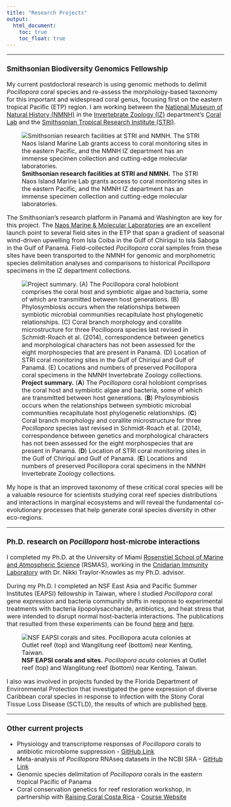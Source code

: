 ```yaml
---
title: "Research Projects"
output:  
  html_document:  
    toc: true  
    toc_float: true  
---
```

<style type="text/css">

body, td {
   font-size: 16px;
}
</style>
***

### Smithsonian Biodiversity Genomics Fellowship
My current postdoctoral research is using genomic methods to delimit *Pocillopora* coral species and re-assess the morphology-based taxonomy for this important and widespread coral genus, focusing first on the eastern tropical Pacific (ETP) region. I am working between the [National Museum of Natural History (NMNH)](https://naturalhistory.si.edu/) in the [Invertebrate Zoology (IZ)](https://naturalhistory.si.edu/research/invertebrate-zoology) department's [Coral Lab](https://naturalhistory.si.edu/research/invertebrate-zoology/research/quattrini-lab) and the [Smithsonian Tropical Research Institute (STRI)](https://stri.si.edu/).

![**Smithsonian research facilities at STRI and NMNH.** The STRI Naos Island Marine Lab grants access to coral monitoring sites in the eastern Pacific, and the NMNH IZ department has an immense specimen collection and cutting-edge molecular laboratories.](./images/SI_platform.JPG)

The Smithsonian's research platform in Panamá and Washington are key for this project. The [Naos Marine & Molecular Laboratories](https://stri.si.edu/facility/naos) are an excellent launch point to several field sites in the ETP that span a gradient of seasonal wind-driven upwelling from Isla Coiba in the Gulf of Chiriquí to Isla Saboga in the Gulf of Panamá. Field-collected *Pocillopora* coral samples from these sites have been transported to the NMNH for genomic and morphometric species delimitation analyses and comparisons to historical *Pocillopora* specimens in the IZ department collections. 

![**Project summary.** (**A**) The *Pocillopora* coral holobiont comprises the coral host and symbiotic algae and bacteria, some of which are transmitted between host generations. (**B**) Phylosymbiosis occurs when the relationships between symbiotic microbial communities recapitulate host phylogenetic relationships. 
(**C**) Coral branch morphology and corallite microstructure for three *Pocillopora* species last revised in Schmidt-Roach et al. (2014), correspondence between genetics and morphological characters has not been assessed for the eight morphospecies that are present in Panamá. (**D**) Location of STRI coral monitoring sites in the Gulf of Chiriquí and Gulf of Panamá. (**E**) Locations and numbers of preserved Pocillopora coral specimens in the NMNH Invertebrate Zoology collections. 
](./images/Figure1_SIFP.JPG)

My hope is that an improved taxonomy of these critical coral species will be a valuable resource for scientists studying coral reef species distributions and interactions in marginal ecosystems and will reveal the fundamental co-evolutionary processes that help generate coral species diversity in other eco-regions.

***  

### Ph.D. research on *Pocillopora* host-microbe interactions
I completed my Ph.D. at the University of Miami [Rosenstiel School of Marine and Atmospheric Science](https://www.rsmas.miami.edu/) (RSMAS), working in the [Cnidarian Immunity Laboratory](https://cnidimmunitylab.com/) with Dr. Nikki Traylor-Knowles as my Ph.D. advisor. 

During my Ph.D. I completed an NSF East Asia and Pacific Summer Institutes (EAPSI) fellowship in Taiwan, where I studied *Pocillopora* coral gene expression and bacteria community shifts in response to experimental treatments with bacteria lipopolysaccharide, antibiotics, and heat stress that were intended to disrupt normal host-bacteria interactions. The publications that resulted from these experiments can be found [here](https://doi.org/10.1016/j.dci.2020.103717) and [here](https://doi.org/10.3389/fmars.2021.814124).

![**NSF EAPSI corals and sites.** *Pocillopora acuta* colonies at Outlet reef (top) and Wanglitung reef (bottom) near Kenting, Taiwan.](./images/EAPSI_Corals_Sites.JPG)

I also was involved in projects funded by the Florida Department of Environmental Protection that investigated the gene expression of diverse Caribbean coral species in response to infection with the Stony Coral Tissue Loss Disease (SCTLD), the results of which are published [here](https://doi.org/10.3389/fmars.2021.681563).

***  

### Other current projects
* Physiology and transcriptome responses of *Pocillopora* corals to antibiotic microbiome suppression - [GitHub Link](https://github.com/michaeltconnelly/coral_antibiotics_physiology)
* Meta-analysis of *Pocillopora* RNAseq datasets in the NCBI SRA - [GitHub Link](https://github.com/michaeltconnelly/MetaPocillopora)
* Genomic species delimitation of *Pocillopora* corals in the eastern tropical Pacific of Panama
* Coral conservation genetics for reef restoration workshop, in partnership with [Raising Coral Costa Rica](https://www.raisingcoral.org/) - [Course Website](https://michaeltconnelly.github.io/RaisingCoral_CoralGeneticsWorkshop_2022/)
